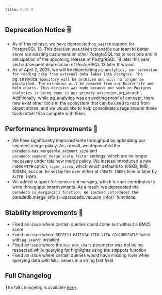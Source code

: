 ```yaml
---
title: 0.15.9
---
```


## Deprecation Notice 🗄️

- As of this release, we have deprecated `pg_search` support for PostgreSQL 13. This decision was taken to enable our team to better serve our
  existing customers on other PostgreSQL major versions and in anticipation of the upcoming release of PostgreSQL 18 later this year and subsequent
  deprecation of PostgreSQL 13 later this year.
- As of April 2, 2025, we will be deprecating `pg_analytics, our extension for reading data from external data lakes into Postgres. The
`pg_analytics`repository will be archived and will no longer be maintained. The extension will be removed from our Dockerfile and Helm
charts. This decision was made because our work on Postgres analytics is being done in our primary extension,`pg_search`. Additionally,
  while pg_analytics was an exciting proof of concept, there now exist other tools in the ecosystem that can be used to read from object stores,
  and we would like to help consolidate usage around those tools rather than compete with them.

## Performance Improvements 🚀

- We have significantly improved write throughput by optimizing our segment merge policy. As a result, we deprecated the
  `paradedb.max_mergeable_segment_size` and `paradedb.segment_merge_scale_factor` settings, which are no longer necessary
  under this new merge policy. We instead introduced a new index `WITH` option, `layer_sizes`, which which defaults to 100KB,
  1MB, 100MB, but can be set by the user either at `CREATE INDEX` time or later by `ALTER INDEX`.
- We added support for concurrent merging, which further contributes to write throughput improvements. As a result, we deprecated
  the `paradedb.is_merging()1 function. We instead introduced the `paradedb.merge_info()`and`paradedb.vacuum_info()` functions.

## Stability Improvements 💪

- Fixed an issue where certain queries could come out without a BM25 score
- Fixed an issue where `REFRESH MATERIALIZED VIEW CONCURRENTLY` failed with `pg_search` installed
- Fixed an issue where the `max_num_chars` parameter was not being respected while querying for highlights using the snippets function
- Fixed an issue where certain queries would have missing rows when querying data with `NULL` values in a string fast field

## Full Changelog

The full changelog is available [here](https://github.com/paradedb/paradedb/releases/tag/v0.15.9).
